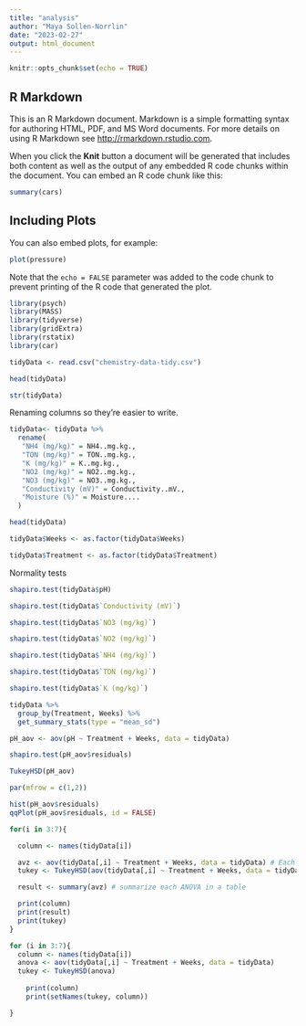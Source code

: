 ```yaml
---
title: "analysis"
author: "Maya Sollen-Norrlin"
date: "2023-02-27"
output: html_document
---
```


```r
knitr::opts_chunk$set(echo = TRUE)
```

## R Markdown

This is an R Markdown document. Markdown is a simple formatting syntax for authoring HTML, PDF, and MS Word documents. For more details on using R Markdown see <http://rmarkdown.rstudio.com>.

When you click the **Knit** button a document will be generated that includes both content as well as the output of any embedded R code chunks within the document. You can embed an R code chunk like this:

```r
summary(cars)
```

## Including Plots

You can also embed plots, for example:

```r
plot(pressure)
```

Note that the `echo = FALSE` parameter was added to the code chunk to prevent printing of the R code that generated the plot.


```r

library(psych)
library(MASS)
library(tidyverse)
library(gridExtra)
library(rstatix)
library(car)

```
```r

tidyData <- read.csv("chemistry-data-tidy.csv")

```


```r

head(tidyData)

```

```r

str(tidyData)

```
Renaming columns so they're easier to write.
```r

tidyData<- tidyData %>% 
  rename(
   "NH4 (mg/kg)" = NH4..mg.kg.,
   "TON (mg/kg)" = TON..mg.kg.,
   "K (mg/kg)" = K..mg.kg.,
   "NO2 (mg/kg)" = NO2..mg.kg.,
   "NO3 (mg/kg)" = NO3..mg.kg.,
   "Conductivity (mV)" = Conductivity..mV.,
   "Moisture (%)" = Moisture....
  )

head(tidyData)


```

```r
tidyData$Weeks <- as.factor(tidyData$Weeks)

tidyData$Treatment <- as.factor(tidyData$Treatment)

```


Normality tests
```r

shapiro.test(tidyData$pH)

```

```r

shapiro.test(tidyData$`Conductivity (mV)`)

```

```r

shapiro.test(tidyData$`NO3 (mg/kg)`)

```

```r

shapiro.test(tidyData$`NO2 (mg/kg)`)

```

```r

shapiro.test(tidyData$`NH4 (mg/kg)`)

```

```r

shapiro.test(tidyData$`TON (mg/kg)`)

```

```r

shapiro.test(tidyData$`K (mg/kg)`)

```

```r

tidyData %>% 
  group_by(Treatment, Weeks) %>%
  get_summary_stats(type = "mean_sd")

```

```r

pH_aov <- aov(pH ~ Treatment + Weeks, data = tidyData)

```

```r

shapiro.test(pH_aov$residuals)

```
```r

TukeyHSD(pH_aov)
```

```r

par(mfrow = c(1,2))

hist(pH_aov$residuals)
qqPlot(pH_aov$residuals, id = FALSE)

```



```r

for(i in 3:7){

  column <- names(tidyData[i]) 

  avz <- aov(tidyData[,i] ~ Treatment + Weeks, data = tidyData) # Each ANOVA test iterating through each column of my dataframe
  tukey <- TukeyHSD(aov(tidyData[,i] ~ Treatment + Weeks, data = tidyData))

  result <- summary(avz) # summarize each ANOVA in a table

  print(column)
  print(result)
  print(tukey)
}


```




```r

for (i in 3:7){
  column <- names(tidyData[i])
  anova <- aov(tidyData[,i] ~ Treatment + Weeks, data = tidyData)
  tukey <- TukeyHSD(anova)
  
    print(column)
    print(setNames(tukey, column))

}

```



```r





```